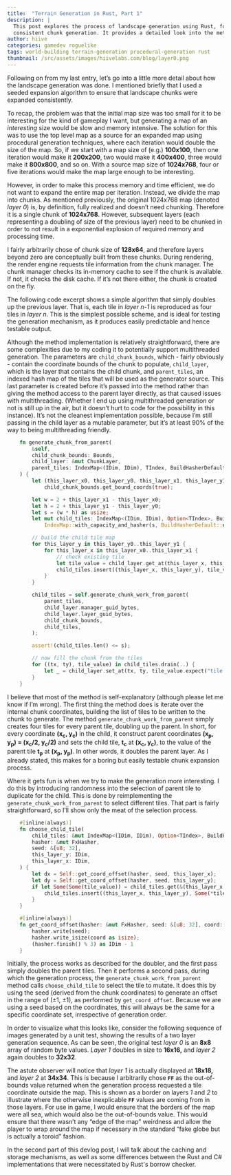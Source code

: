 ```yaml
---
title:  "Terrain Generation in Rust, Part 1"
description: |
  This post explores the process of landscape generation using Rust, focusing on a seeded expansion algorithm to ensure
  consistent chunk generation. It provides a detailed look into the methods employed for procedural terrain creation.
author: hiive
categories: gamedev roguelike
tags: world-building terrain-generation procedural-generation rust
thumbnail: /src/assets/images/hiivelabs.com/blog/layer0.png
---
```


Following on from my last entry, let’s go into a little more detail about how the landscape generation was done.
I mentioned briefly that I used a seeded expansion algorithm to ensure that landscape chunks were expanded
consistently.

To recap, the problem was that the initial map size was too small for it to be interesting for the kind of gameplay I
want, but generating a map of an *interesting* size would be slow and memory intensive. The solution for this was to
use the top level map as a source for an expanded map using procedural generation techniques, where each iteration
would double the size of the map. So, if we start with a map size of (e.g.) **100x100**, then one iteration would make
it **200x200**, two would make it **400x400**, three would make it **800x800**, and so on. With a source map size
of **1024x768**, four or five iterations would make the map large enough to be interesting.

However, in order to make this process memory and time efficient, we do not want to expand the entire map per
iteration. Instead, we divide the map into chunks. As mentioned previously, the original 1024x768 map
(denoted *layer 0*) is, by definition, fully realized and doesn’t need chunking. Therefore it is a single chunk of
**1024x768**. However, subsequent layers (each representing a doubling of size of the previous layer) need to be
chunked in order to not result in a exponential explosion of required memory and processing time.

I fairly arbitrarily chose of chunk size of **128x64**, and therefore layers beyond zero are conceptually built from
these chunks. During rendering, the render engine requests tile information from the chunk manager. The chunk manager
checks its in-memory cache to see if the chunk is available. If not, it checks the disk cache. If it’s not there
either, the chunk is created on the fly.

The following code excerpt shows a simple algorithm that simply doubles up the previous layer. That is, each tile
in *layer n-1* is reproduced as four tiles in *layer n*. This is the simplest possible scheme, and is ideal for
testing the generation mechanism, as it produces easily predictable and hence testable output.

Although the method implementation is relatively straightforward, there are some complexities due to my coding it
to potentially support multithreaded generation. The parameters are `child_chunk_bounds`, which - fairly obviously -
contain the coordinate bounds of the chunk to populate, `child_layer`, which is the layer that contains the child
chunk, and `parent_tiles`, an indexed hash map of the tiles that will be used as the generator source. This last
parameter is created before it’s passed into the method rather than giving the method access to the parent layer
directly, as that caused issues with multithreading. (Whether I end up using multithreaded generation or not is still
up in the air, but it doesn’t hurt to code for the possibility in this instance). It’s not the cleanest implementation
possible, because I’m still passing in the child layer as a mutable parameter, but it’s at least 90% of the way to
being multithreading friendly.

```rust
    fn generate_chunk_from_parent(
        &self,
        child_chunk_bounds: Bounds,
        child_layer: &mut ChunkLayer,
        parent_tiles: IndexMap<(IDim, IDim), TIndex, BuildHasherDefault<FxHasher>>,
    ) {
        let (this_layer_x0, this_layer_y0, this_layer_x1, this_layer_y1) =
            child_chunk_bounds.get_bound_coords(true);

        let w = 2 + this_layer_x1 - this_layer_x0;
        let h = 2 + this_layer_y1 - this_layer_y0;
        let s = (w * h) as usize;
        let mut child_tiles: IndexMap<(IDim, IDim), Option<TIndex>, BuildHasherDefault<FxHasher>> =
            IndexMap::with_capacity_and_hasher(s, BuildHasherDefault::default());

        // build the child tile map
        for this_layer_y in this_layer_y0..this_layer_y1 {
            for this_layer_x in this_layer_x0..this_layer_x1 {
                // check existing tile
                let tile_value = child_layer.get_at(this_layer_x, this_layer_y);
                child_tiles.insert((this_layer_x, this_layer_y), tile_value);
            }
        }

        child_tiles = self.generate_chunk_work_from_parent(
            parent_tiles,
            child_layer.manager_guid_bytes,
            child_layer.layer_guid_bytes,
            child_chunk_bounds,
            child_tiles,
        );

        assert!(child_tiles.len() <= s);

        // now fill the chunk from the tiles
        for ((tx, ty), tile_value) in child_tiles.drain(..) {
            let _ = child_layer.set_at(tx, ty, tile_value.expect("tile value not set"));
        }
    }
```
I believe that most of the method is self-explanatory (although please let me know if I’m wrong). The first thing the
method does is iterate over the internal chunk coordinates, building the list of tiles to be written to the chunk to
generate. The method `generate_chunk_work_from_parent` simply creates four tiles for every parent tile, doubling up the
parent. In short, for every coordinate **(x<sub>c</sub>, y<sub>c</sub>)** in the child, it construct parent coordinates
**(x<sub>p</sub>, y<sub>p</sub>) = (x<sub>c</sub>/2, y<sub>c</sub>/2)** and sets the child tile, **t<sub>c</sub>** at
**(x<sub>c</sub>, y<sub>c</sub>)**, to the value of the parent tile **t<sub>p</sub>** at
**(x<sub>p</sub>, y<sub>p</sub>)**. In other words, it doubles the parent layer. As I already stated, this makes for
a boring but easily testable chunk expansion process.

Where it gets fun is when we try to make the generation more interesting. I do this by introducing randomness into
the selection of parent tile to duplicate for the child.
This is done by reimplementing the `generate_chunk_work_from_parent` to select different tiles. That part is fairly
straightforward, so I’ll show only the meat of the selection process.

```rust
    #[inline(always)]
    fn choose_child_tile(
        child_tiles: &mut IndexMap<(IDim, IDim), Option<TIndex>, BuildHasherDefault<FxHasher>>,
        hasher: &mut FxHasher,
        seed: &[u8; 32],
        this_layer_y: IDim,
        this_layer_x: IDim,
    ) {
        let dx = Self::get_coord_offset(hasher, seed, this_layer_x);
        let dy = Self::get_coord_offset(hasher, seed, this_layer_y);
        if let Some(Some(tile_value)) = child_tiles.get(&(this_layer_x + dx, this_layer_y + dy)) {
            child_tiles.insert((this_layer_x, this_layer_y), Some(*tile_value));
        }
    }

    #[inline(always)]
    fn get_coord_offset(hasher: &mut FxHasher, seed: &[u8; 32], coord: IDim) -> IDim {
        hasher.write(seed);
        hasher.write_isize(coord as isize);
        (hasher.finish() % 3) as IDim - 1
    }
```

Initially, the process works as described for the doubler, and the first pass simply doubles the parent tiles.
Then it performs a second pass, during which the generation process, the `generate_chunk_work_from_parent` method
calls `choose_child_tile` to select the tile to mutate. It does this by using the seed (derived from the chunk
coordinates) to generate an offset in the range of (&plusmn;1, &plusmn;1), as performed by `get_coord_offset`. Because we
are using a seed based on the coordinates, this will always be the same for a specific coordinate set, irrespective of
generation order.

In order to visualize what this looks like, consider the following sequence of images generated by a unit test,
showing the results of a two layer generation sequence. As can be seen, the original test *layer 0* is an **8x8**
array of random byte values. *Layer 1* doubles in size to **16x16,** and *layer 2* again doubles to **32x32**.


<LightboxGallery caption="Image Gallery: Three Successive Layer Generations">
    <GalleryEntry src="/src/assets/images/hiivelabs.com/blog/layer0.png"
                  caption="Layer 0 (8x8)"
                  alt="Layer 0 (8x8)" />
    <GalleryEntry src="/src/assets/images/hiivelabs.com/blog/layer1.png"
                  caption="Layer 1 (16x16)"
                  alt="Layer 1 (16x16) (excl. out-of-bounds border)" />
    <GalleryEntry src="/src/assets/images/hiivelabs.com/blog/layer2.png"
                  caption="Layer 2 (32x32)"
                  alt="Layer 2 (32x32) (excl. out-of-bounds border)" />
</LightboxGallery>


The astute observer will notice that *layer 1* is actually displayed at **18x18,** and *layer 2* at **34x34**.
This is because I arbitrarily chose **`FF`** as the out-of-bounds value returned when the generation process requested
a tile coordinate outside the map. This is shown as a border on layers *1* and *2* to illustrate where the otherwise
inexplicable **`FF`** values are coming from in those layers. For use in game, I would ensure that the borders of the
map were all sea, which would also be the out-of-bounds value. This would ensure that there wasn’t any “edge of the
map” weirdness and allow the player to wrap around the map if necessary in the standard “fake globe but is actually
a toroid” fashion.

In the second part of this devlog post, I will talk about the caching and storage mechanisms, as well as some differences between the
Rust and C# implementations that were necessitated by Rust's borrow checker.
